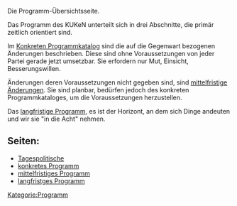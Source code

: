 {{Box-hellblau|right|
'''Kategorien im Programm:'''

<categorytree >Programm</categorytree>
}}

Die Programm-Übersichtsseite.

Das Programm des KUKeN unterteilt sich in drei Abschnitte, die primär zeitlich orientiert sind.

Im [[Programm:Program_konkret| Konkreten Programmkatalog]] sind die auf die Gegenwart bezogenen Änderungen beschrieben. Diese sind ohne Voraussetzungen von jeder Partei gerade jetzt umsetzbar. Sie erfordern nur Mut, Einsicht, Besserungswillen. 

Änderungen deren Voraussetzungen nicht gegeben sind, sind [[Programm:Program_mittelfristig| mittelfristige Änderungen]]. Sie sind planbar, bedürfen jedoch des konkreten Programmkataloges, um die Voraussetzungen herzustellen. 

Das [[Programm:Program_langfristig| langfristige Programm]], es ist der Horizont, an dem sich Dinge andeuten und wir sie "in die Acht" nehmen.
<br />





== Seiten: ==

*[[Programm:Tagespolitik| Tagespolitische]]
*[[Programm:Program_konkret| konkretes Programm]]
*[[Programm:Program_mittelfristig| mittelfristiges Programm]]
*[[Programm:Program_langfristig| langfristges Programm]]


[[Kategorie:Programm]]
